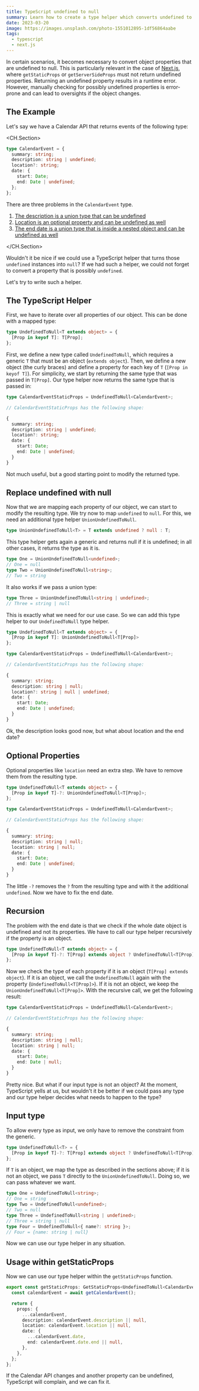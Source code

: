 ```yaml
---
title: TypeScript undefined to null
summary: Learn how to create a type helper which converts undefined to null
date: 2023-03-20
image: https://images.unsplash.com/photo-1551012895-1df56864aabe
tags:
  - typescript
  - next.js
---
```


In certain scenarios, it becomes necessary to convert object properties that are undefined to null.
This is particularly relevant in the case of [Next.js](https://nextjs.org/), where `getStaticProps` or `getServerSideProps` must not return undefined properties.
Returning an undefined property results in a runtime error.
However, manually checking for possibly undefined properties is error-prone and can lead to oversights if the object changes.

## The Example

Let's say we have a Calendar API that returns events of the following type:

<CH.Section>

```ts
type CalendarEvent = {
  summary: string;
  description: string | undefined;
  location?: string;
  date: {
    start: Date;
    end: Date | undefined;
  };
};
```

There are three problems in the `CalendarEvent` type.

1. [The description is a union type that can be undefined](focus://3[23:33])
2. [Location is an optional property and can be undefined as well](focus://4[11])
3. [The end date is a union type that is inside a nested object and can be undefined as well](focus://7[15:25])

</CH.Section>

Wouldn't it be nice if we could use a TypeScript helper that turns those `undefined` instances into `null`?
If we had such a helper, we could not forget to convert a property that is possibly `undefined`.

Let's try to write such a helper.

## The TypeScript Helper

First, we have to iterate over all properties of our object.
This can be done with a mapped type:

```ts
type UndefinedToNull<T extends object> = {
  [Prop in keyof T]: T[Prop];
};
```

First, we define a new type called `UndefinedToNull`, which requires a generic `T` that must be an object (`extends object`).
Then, we define a new object (the curly braces) and define a property for each key of `T` (`[Prop in keyof T]`).
For simplicity, we start by returning the same type that was passed in `T[Prop]`.
Our type helper now returns the same type that is passed in:

```ts
type CalendarEventStaticProps = UndefinedToNull<CalendarEvent>;

// CalendarEventStaticProps has the following shape:

{
  summary: string;
  description: string | undefined;
  location?: string;
  date: {
    start: Date;
    end: Date | undefined;
  }
}
```

Not much useful, but a good starting point to modify the returned type.

## Replace undefined with null

Now that we are mapping each property of our object, we can start to modify the resulting type.
We try now to map `undefined` to `null`.
For this, we need an additional type helper `UnionUndefinedToNull`.

```ts
type UnionUndefinedToNull<T> = T extends undefined ? null : T;
```

This type helper gets again a generic and returns null if it is undefined; in all other cases, it returns the type as it is.

```ts
type One = UnionUndefinedToNull<undefined>;
// One = null
type Two = UnionUndefinedToNull<string>;
// Two = string
```

It also works if we pass a union type:

```ts
type Three = UnionUndefinedToNull<string | undefined>;
// Three = string | null
```

This is exactly what we need for our use case.
So we can add this type helper to our `UndefinedToNull` type helper.

```ts
type UndefinedToNull<T extends object> = {
  [Prop in keyof T]: UnionUndefinedToNull<T[Prop]>
};

type CalendarEventStaticProps = UndefinedToNull<CalendarEvent>;

// CalendarEventStaticProps has the following shape:

{
  summary: string;
  description: string | null;
  location?: string | null | undefined;
  date: {
    start: Date;
    end: Date | undefined;
  }
}
```

Ok, the description looks good now, but what about location and the end date?

## Optional Properties

Optional properties like `location` need an extra step.
We have to remove them from the resulting type.

```ts
type UndefinedToNull<T extends object> = {
  [Prop in keyof T]-?: UnionUndefinedToNull<T[Prop]>;
};

type CalendarEventStaticProps = UndefinedToNull<CalendarEvent>;

// CalendarEventStaticProps has the following shape:

{
  summary: string;
  description: string | null;
  location: string | null;
  date: {
    start: Date;
    end: Date | undefined;
  }
}
```

The little `-?` removes the `?` from the resulting type and with it the additional `undefined`.
Now we have to fix the end date.

## Recursion

The problem with the end date is that we check if the whole date object is undefined and not its properties.
We have to call our type helper recursively if the property is an object.

```ts
type UndefinedToNull<T extends object> = {
  [Prop in keyof T]-?: T[Prop] extends object ? UndefinedToNull<T[Prop]> : UnionUndefinedToNull<T[Prop]>;
};
```

Now we check the type of each property if it is an object (`T[Prop] extends object`).
If it is an object, we call the `UndefinedToNull` again with the property (`UndefinedToNull<T[Prop]>`).
If it is not an object, we keep the `UnionUndefinedToNull<T[Prop]>`.
With the recursive call, we get the following result:

```ts
type CalendarEventStaticProps = UndefinedToNull<CalendarEvent>;

// CalendarEventStaticProps has the following shape:

{
  summary: string;
  description: string | null;
  location: string | null;
  date: {
    start: Date;
    end: Date | null;
  }
}
```

Pretty nice.
But what if our input type is not an object? At the moment,
TypeScript yells at us,
but wouldn't it be better if we could pass any type and our type helper decides what needs to happen to the type?

## Input type

To allow every type as input, we only have to remove the constraint from the generic.

```ts
type UndefinedToNull<T> = {
  [Prop in keyof T]-?: T[Prop] extends object ? UndefinedToNull<T[Prop]> : UnionUndefinedToNull<T[Prop]>;
};
```

If `T` is an object, we map the type as described in the sections above;
if it is not an object, we pass `T` directly to the `UnionUndefinedToNull`.
Doing so, we can pass whatever we want.

```ts
type One = UndefinedToNull<string>;
// One = string
type Two = UndefinedToNull<undefined>;
// Two = null
type Three = UndefinedToNull<string | undefined>;
// Three = string | null
type Four = UndefinedToNull<{ name?: string }>;
// Four = {name: string | null}
```

Now we can use our type helper in any situation.

## Usage within getStaticProps

Now we can use our type helper within the `getStaticProps` function.

```ts
export const getStaticProps: GetStaticProps<UndefinedToNull<CalendarEvent>> = async () => {
  const calendarEvent = await getCalendarEvent();

  return {
    props: {
      ...calendarEvent,
      description: calendarEvent.description || null,
      location: calendarEvent.location || null,
      date: {
        ...calendarEvent.date,
        end: calendarEvent.date.end || null,
      },
    },
  };
};
```

If the Calendar API changes and another property can be undefined,
TypeScript will complain, and we can fix it.
